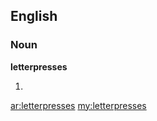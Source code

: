 ==English==

===Noun===
'''letterpresses'''

# {{plural of|[[letterpress]]}}

[[ar:letterpresses]]
[[my:letterpresses]]